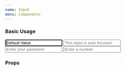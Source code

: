 ```yaml
---
name: Input
menu: Components
---
```



### Basic Usage
<Playground>
    <Input
        autoFocus={false}
        id='input1'
        labelText='Label'
        placeholder='This is a placeholder'
        required={false}
        value='Default Value' />
    <Input
        autoFocus={true}
        id='input2'
        labelText='Auto Focus'
        placeholder='This input is auto focused'
        required={true} />
    <Input
        id='input3'
        labelText='Password'
        placeholder='Enter your password'
        type='password' />
    <Input
        id='input4'
        labelText='Number'
        placeholder='Enter a number'
        type='number' />
</Playground>

### Props